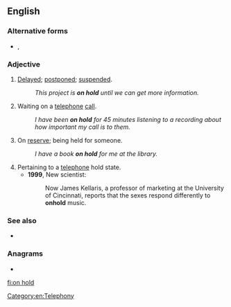 ==English==

===Alternative forms===
* {{l|en|on-hold}}, {{l|en|onhold}}

===Adjective===
{{en-adj|-|head=[[on]] [[hold]]}}

# {{lb|en|idiomatic}} [[delayed|Delayed]]; [[postponed]]; [[suspended]].
#: ''This project is '''on hold''' until we can get more information.''
# Waiting on a [[telephone]] [[call]].
#: ''I have been '''on hold''' for 45 minutes listening to a recording about how important my call is to them.''
# On [[reserve]]; being held for someone.
#: ''I have a book '''on hold''' for me at the library.''
# Pertaining to a [[telephone]] hold state.
#* '''1999''', New scientist:
#*: Now James Kellaris, a professor of marketing at the University of Cincinnati, reports that the sexes respond differently to '''onhold''' music.

===See also===
* {{l|en|hold on}}

===Anagrams===
* {{l|en|hold on}}

[[Category:en:Telephony]]

[[fi:on hold]]